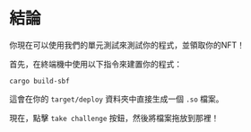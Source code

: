 # 結論

你現在可以使用我們的單元測試來測試你的程式，並領取你的NFT！

首先，在終端機中使用以下指令來建置你的程式：

```
cargo build-sbf
```

這會在你的 `target/deploy` 資料夾中直接生成一個 `.so` 檔案。

現在，點擊 `take challenge` 按鈕，然後將檔案拖放到那裡！